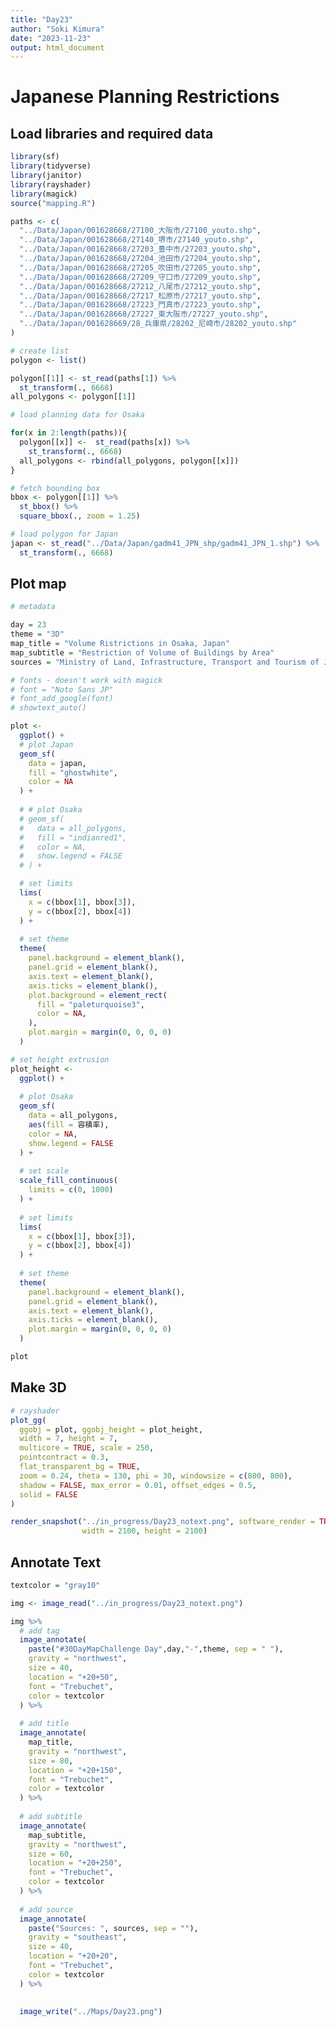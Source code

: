 ```yaml
---
title: "Day23"
author: "Soki Kimura"
date: "2023-11-23"
output: html_document
---
```


# Japanese Planning Restrictions

## Load libraries and required data

```r

library(sf)
library(tidyverse)
library(janitor)
library(rayshader)
library(magick)
source("mapping.R")

```


```r

paths <- c(
  "../Data/Japan/001628668/27100_大阪市/27100_youto.shp",
  "../Data/Japan/001628668/27140_堺市/27140_youto.shp",
  "../Data/Japan/001628668/27203_豊中市/27203_youto.shp",
  "../Data/Japan/001628668/27204_池田市/27204_youto.shp",
  "../Data/Japan/001628668/27205_吹田市/27205_youto.shp",
  "../Data/Japan/001628668/27209_守口市/27209_youto.shp",
  "../Data/Japan/001628668/27212_八尾市/27212_youto.shp",
  "../Data/Japan/001628668/27217_松原市/27217_youto.shp",
  "../Data/Japan/001628668/27223_門真市/27223_youto.shp",
  "../Data/Japan/001628668/27227_東大阪市/27227_youto.shp",
  "../Data/Japan/001628669/28_兵庫県/28202_尼崎市/28202_youto.shp"
)

# create list
polygon <- list()

polygon[[1]] <- st_read(paths[1]) %>%
  st_transform(., 6668)
all_polygons <- polygon[[1]]

# load planning data for Osaka

for(x in 2:length(paths)){
  polygon[[x]] <-  st_read(paths[x]) %>%
    st_transform(., 6668)
  all_polygons <- rbind(all_polygons, polygon[[x]])
}

# fetch bounding box
bbox <- polygon[[1]] %>%
  st_bbox() %>%
  square_bbox(., zoom = 1.25)

# load polygon for Japan
japan <- st_read("../Data/Japan/gadm41_JPN_shp/gadm41_JPN_1.shp") %>%
  st_transform(., 6668)


```

## Plot map

```r

# metadata

day = 23
theme = "3D"
map_title = "Volume Ristrictions in Osaka, Japan"
map_subtitle = "Restriction of Volume of Buildings by Area"
sources = "Ministry of Land, Infrastructure, Transport and Tourism of Japan"

# fonts - doesn't work with magick
# font = "Noto Sans JP"
# font_add_google(font)
# showtext_auto()

plot <- 
  ggplot() +
  # plot Japan
  geom_sf(
    data = japan,
    fill = "ghostwhite",
    color = NA
  ) +
  
  # # plot Osaka
  # geom_sf(
  #   data = all_polygons,
  #   fill = "indianred1",
  #   color = NA,
  #   show.legend = FALSE
  # ) +

  # set limits
  lims(
    x = c(bbox[1], bbox[3]),
    y = c(bbox[2], bbox[4])
  ) +
  
  # set theme
  theme(
    panel.background = element_blank(),
    panel.grid = element_blank(),
    axis.text = element_blank(),
    axis.ticks = element_blank(),
    plot.background = element_rect(
      fill = "paleturquoise3",
      color = NA,
    ),
    plot.margin = margin(0, 0, 0, 0)
  )

# set height extrusion
plot_height <-
  ggplot() +
  
  # plot Osaka
  geom_sf(
    data = all_polygons,
    aes(fill = 容積率),
    color = NA,
    show.legend = FALSE
  ) +
  
  # set scale
  scale_fill_continuous(
    limits = c(0, 1000)
  ) +
  
  # set limits
  lims(
    x = c(bbox[1], bbox[3]),
    y = c(bbox[2], bbox[4])
  ) +
  
  # set theme
  theme(
    panel.background = element_blank(),
    panel.grid = element_blank(),
    axis.text = element_blank(),
    axis.ticks = element_blank(),
    plot.margin = margin(0, 0, 0, 0)
  )

plot


```

## Make 3D

```r

# rayshader
plot_gg(
  ggobj = plot, ggobj_height = plot_height,
  width = 7, height = 7, 
  multicore = TRUE, scale = 250, 
  pointcontract = 0.3,
  flat_transparent_bg = TRUE,
  zoom = 0.24, theta = 130, phi = 30, windowsize = c(800, 800),
  shadow = FALSE, max_error = 0.01, offset_edges = 0.5,
  solid = FALSE
)

render_snapshot("../in_progress/Day23_notext.png", software_render = TRUE,
                width = 2100, height = 2100)

```

## Annotate Text

```r

textcolor = "gray10"

img <- image_read("../in_progress/Day23_notext.png")

img %>%
  # add tag
  image_annotate(
    paste("#30DayMapChallenge Day",day,"-",theme, sep = " "),
    gravity = "northwest",
    size = 40,
    location = "+20+50",
    font = "Trebuchet",
    color = textcolor
  ) %>%  
  
  # add title
  image_annotate(
    map_title,
    gravity = "northwest",
    size = 80,
    location = "+20+150",
    font = "Trebuchet",
    color = textcolor
  ) %>%
  
  # add subtitle
  image_annotate(
    map_subtitle,
    gravity = "northwest",
    size = 60,
    location = "+20+250",
    font = "Trebuchet",
    color = textcolor
  ) %>%
  
  # add source
  image_annotate(
    paste("Sources: ", sources, sep = ""),
    gravity = "southeast",
    size = 40,
    location = "+20+20",
    font = "Trebuchet",
    color = textcolor
  ) %>%
  
    
  image_write("../Maps/Day23.png")

```

